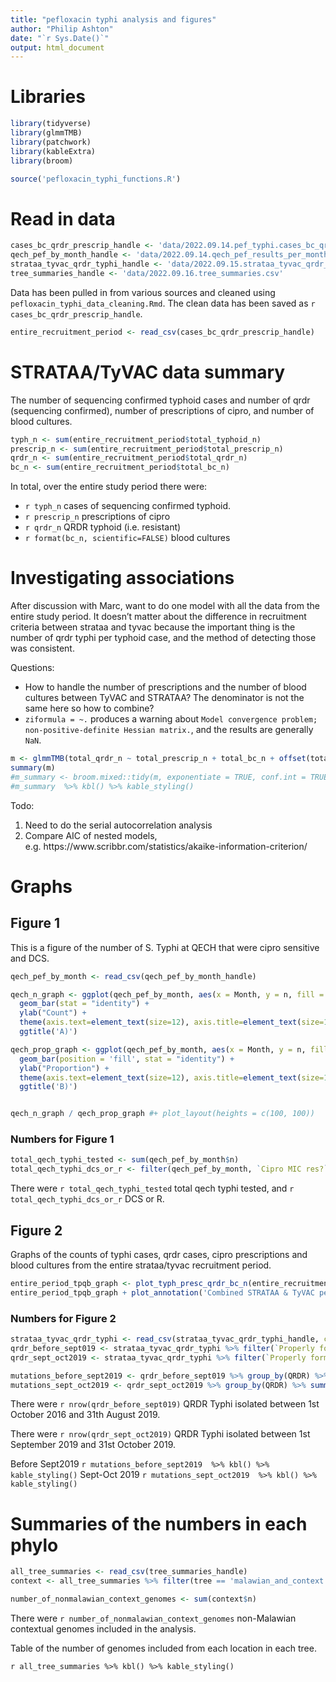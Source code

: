 ```yaml
---
title: "pefloxacin typhi analysis and figures"
author: "Philip Ashton"
date: "`r Sys.Date()`"
output: html_document
---
```


# Libraries

```r
library(tidyverse)
library(glmmTMB)
library(patchwork)
library(kableExtra)
library(broom)

source('pefloxacin_typhi_functions.R')
```

# Read in data

```r
cases_bc_qrdr_prescrip_handle <- 'data/2022.09.14.pef_typhi.cases_bc_qrdr_prescrip.csv'
qech_pef_by_month_handle <- 'data/2022.09.14.qech_pef_results_per_month.csv' 
strataa_tyvac_qrdr_typhi_handle <- 'data/2022.09.15.strataa_tyvac_qrdr_typhi.one_per_patient.csv'
tree_summaries_handle <- 'data/2022.09.16.tree_summaries.csv'
```

Data has been pulled in from various sources and cleaned using `pefloxacin_typhi_data_cleaning.Rmd`. The clean data has been saved as `r cases_bc_qrdr_prescrip_handle`.

```r

entire_recruitment_period <- read_csv(cases_bc_qrdr_prescrip_handle)
```

# STRATAA/TyVAC data summary

The number of sequencing confirmed typhoid cases and number of qrdr (sequencing confirmed), number of prescriptions of cipro, and number of blood cultures.

```r
typh_n <- sum(entire_recruitment_period$total_typhoid_n)
prescrip_n <- sum(entire_recruitment_period$total_prescrip_n)
qrdr_n <- sum(entire_recruitment_period$total_qrdr_n)
bc_n <- sum(entire_recruitment_period$total_bc_n)
```


In total, over the entire study period there were:

* `r typh_n` cases of sequencing confirmed typhoid.
* `r prescrip_n` prescriptions of cipro
* `r qrdr_n` QRDR typhoid (i.e. resistant)
* `r format(bc_n, scientific=FALSE)` blood cultures


# Investigating associations

After discussion with Marc, want to do one model with all the data from the entire study period. It doesn't matter about the difference in recruitment criteria between strataa and tyvac because the important thing is the number of qrdr typhi per typhoid case, and the method of detecting those was consistent.

Questions:

* How to handle the number of prescriptions and the number of blood cultures between TyVAC and STRATAA? The denominator is not the same here so how to combine?
* `ziformula = ~.` produces a warning about `Model convergence problem; non-positive-definite Hessian matrix.`, and the results are generally `NaN`.

```r
m <- glmmTMB(total_qrdr_n ~ total_prescrip_n + total_bc_n + offset(total_typhoid_n),  data = entire_recruitment_period, family = "nbinom2", ziformula = ~.)
summary(m)
#m_summary <- broom.mixed::tidy(m, exponentiate = TRUE, conf.int = TRUE)
#m_summary  %>% kbl() %>% kable_styling()
```

Todo:

1. Need to do the serial autocorrelation analysis
2. Compare AIC of nested models, e.g. https://www.scribbr.com/statistics/akaike-information-criterion/ 

# Graphs
## Figure 1

This is a figure of the number of S. Typhi at QECH that were cipro sensitive and DCS.

```r

qech_pef_by_month <- read_csv(qech_pef_by_month_handle)

qech_n_graph <- ggplot(qech_pef_by_month, aes(x = Month, y = n, fill = `Cipro MIC res?`)) + 
  geom_bar(stat = "identity") + 
  ylab("Count") +
  theme(axis.text=element_text(size=12), axis.title=element_text(size=14)) +
  ggtitle('A)')

qech_prop_graph <- ggplot(qech_pef_by_month, aes(x = Month, y = n, fill = `Cipro MIC res?`, label = n)) + 
  geom_bar(position = 'fill', stat = "identity") + 
  ylab("Proportion") +
  theme(axis.text=element_text(size=12), axis.title=element_text(size=14)) +
  ggtitle('B)')


qech_n_graph / qech_prop_graph #+ plot_layout(heights = c(100, 100))

```

### Numbers for Figure 1

```r
total_qech_typhi_tested <- sum(qech_pef_by_month$n)
total_qech_typhi_dcs_or_r <- filter(qech_pef_by_month, `Cipro MIC res?` == 'DCS' | `Cipro MIC res?` == 'R' ) %>% pull(n) %>% sum
```

There were `r total_qech_typhi_tested` total qech typhi tested, and `r total_qech_typhi_dcs_or_r` DCS or R.


## Figure 2

Graphs of the counts of typhi cases, qrdr cases, cipro prescriptions and blood cultures from the entire strataa/tyvac recruitment period.

```r


entire_period_tpqb_graph <- plot_typh_presc_qrdr_bc_n(entire_recruitment_period) # tpqb stands for typhoid, prescriptions, qrdr and blood cultures
entire_period_tpqb_graph + plot_annotation('Combined STRATAA & TyVAC period')

```


### Numbers for Figure 2

```r
strataa_tyvac_qrdr_typhi <- read_csv(strataa_tyvac_qrdr_typhi_handle, col_types = cols(`Properly formatted date` = col_date(format = "%Y-%m-%d")))
qrdr_before_sept019 <- strataa_tyvac_qrdr_typhi %>% filter(`Properly formatted date` < '2019-09-01')
qrdr_sept_oct2019 <- strataa_tyvac_qrdr_typhi %>% filter(`Properly formatted date` >= '2019-09-01' & `Properly formatted date` <= '2019-10-31')

mutations_before_sept2019 <- qrdr_before_sept019 %>% group_by(QRDR) %>% summarise(n = n())
mutations_sept_oct2019 <- qrdr_sept_oct2019 %>% group_by(QRDR) %>% summarise(n = n())

```

There were `r nrow(qrdr_before_sept019)` QRDR Typhi isolated between 1st October 2016 and 31th August 2019.

There were `r nrow(qrdr_sept_oct2019)` QRDR Typhi isolated between 1st September 2019 and 31st October 2019.

Before Sept2019
`r mutations_before_sept2019  %>% kbl() %>% kable_styling()`
Sept-Oct 2019
`r mutations_sept_oct2019  %>% kbl() %>% kable_styling()`


# Summaries of the numbers in each phylo


```r
all_tree_summaries <- read_csv(tree_summaries_handle)
context <- all_tree_summaries %>% filter(tree == 'malawian_and_context') %>% filter(Country != 'Malawi')

number_of_nonmalawian_context_genomes <- sum(context$n)
```

There were `r number_of_nonmalawian_context_genomes` non-Malawian contextual genomes included in the analysis.

Table of the number of genomes included from each location in each tree.

`r all_tree_summaries %>% kbl() %>% kable_styling()`

